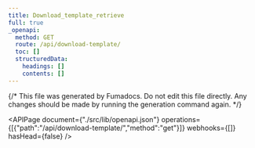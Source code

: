 ```yaml
---
title: Download_template_retrieve
full: true
_openapi:
  method: GET
  route: /api/download-template/
  toc: []
  structuredData:
    headings: []
    contents: []
---
```

{/* This file was generated by Fumadocs. Do not edit this file directly. Any changes should be made by running the generation command again. */\}

<APIPage document={"./src/lib/openapi.json"} operations={[{"path":"/api/download-template/","method":"get"}]} webhooks={[]} hasHead={false} />
